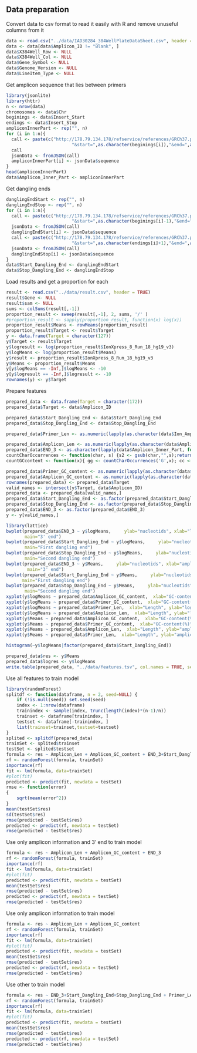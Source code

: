 
## Data preparation

Сonvert data to csv format to read it easily with R and remove unuseful columns from it

```r
data <- read.csv("../data/IAD30284_384WellPlateDataSheet.csv", header = TRUE, skip = 14)
data <- data[data$Amplicon_ID != "Blank", ]
data$X384Well_Row <- NULL
data$X384Well_Col <- NULL
data$Gene_Symbol <- NULL
data$Genome_Version <- NULL
data$LineItem_Type <- NULL
```

Get amplicon sequence that lies between primers
```r
library(jsonlite)
library(httr)
n <- nrow(data)
chromosomes <- data$Chr
beginings <- data$Insert_Start
endings <- data$Insert_Stop
ampliconInnerPart <- rep("", n)
for (i in 1:n){
  call <- paste(c("http://178.79.134.178/refservice/references/GRCh37.p13/sequence?contig=", as.character(chromosomes[i]),
                         "&start=",as.character(beginings[i]),"&end=",as.character(endings[i])), collapse = "")
  call
  jsonData <- fromJSON(call)
  ampliconInnerPart[i] <- jsonData$sequence
}
head(ampliconInnerPart)
data$Amplicon_Inner_Part <- ampliconInnerPart
```

Get dangling ends
```r
danglingEndStart <- rep("", n)
danglingEndStop <- rep("", n)
for (i in 1:n){
  call <- paste(c("http://178.79.134.178/refservice/references/GRCh37.p13/sequence?contig=", as.character(chromosomes[i]),
                         "&start=",as.character(beginings[i]-1),"&end=",as.character(beginings[i]-1)), collapse = "")
  jsonData <- fromJSON(call)
  danglingEndStart[i] <- jsonData$sequence
  call <- paste(c("http://178.79.134.178/refservice/references/GRCh37.p13/sequence?contig=", as.character(chromosomes[i]),
                         "&start=",as.character(endings[i]+1),"&end=",as.character(endings[i]+1)), collapse = "")
  jsonData <- fromJSON(call)
  danglingEndStop[i] <- jsonData$sequence
}
data$Start_Dangling_End <- danglingEndStart
data$Stop_Dangling_End <- danglingEndStop
```

Load results and get a proportion for each
```r
result <- read.csv("../data/result.csv", header = TRUE)
result$Gene <- NULL
result$sam <- NULL
sums <- colSums(result[,-1])
proportion_result <- sweep(result[,-1], 2, sums, '/' )
#proportion_result <- sapply(proportion_result, function(x) log(x))
proportion_result$Means <- rowMeans(proportion_result)
proportion_result$Target <- result$Target
y <- data.frame(Target = character(127))
y$Target <- result$Target
y$logresult <- log(proportion_result$IonXpress_8_Run_18_hg19_v3)
y$logMeans <- log(proportion_result$Means)
y$result <- proportion_result$IonXpress_8_Run_18_hg19_v3
y$Means <- proportion_result$Means
y[y$logMeans == -Inf,]$logMeans <- -10
y[y$logresult == -Inf,]$logresult <- -10
rownames(y) <- y$Target
```
Prepare features
```r
prepared_data <- data.frame(Target = character(172))
prepared_data$Target <- data$Amplicon_ID

prepared_data$Start_Dangling_End <- data$Start_Dangling_End
prepared_data$Stop_Dangling_End <- data$Stop_Dangling_End

prepared_data$Primer_Len <- as.numeric(lapply(as.character(data$Ion_AmpliSeq_Fwd_Primer.), function(x) nchar(x)))

prepared_data$Amplicon_Len <- as.numeric(lapply(as.character(data$Amplicon_Inner_Part), function(x) nchar(x)))
prepared_data$END_3 <- as.character(lapply(data$Amplicon_Inner_Part, function(x) substr(x, nchar(x), nchar(x))))
countCharOccurrences <- function(char, s) {s2 <- gsub(char,"",s);return (nchar(s) - nchar(s2))}
countGCcontent <- function(x){ gg <- countCharOccurrences('G',x); cc <-countCharOccurrences('C',x); aa <- countCharOccurrences('A',x); tt <- countCharOccurrences('T',x); (cc+gg)*100/(aa+tt+cc+gg) }

```


```r
prepared_data$Primer_GC_content <- as.numeric(lapply(as.character(data$Ion_AmpliSeq_Fwd_Primer.), function(x)  countGCcontent(x)))
prepared_data$Amplicon_GC_content <- as.numeric(lapply(as.character(data$Amplicon_Inner_Part), function(x) countGCcontent(x)))
rownames(prepared_data) <- prepared_data$Target
valid_names <- intersect(y$Target, data$Amplicon_ID)
prepared_data <- prepared_data[valid_names,]
prepared_data$Start_Dangling_End <- as.factor(prepared_data$Start_Dangling_End)
prepared_data$Stop_Dangling_End <- as.factor(prepared_data$Stop_Dangling_End)
prepared_data$END_3 <- as.factor(prepared_data$END_3)
y <- y[valid_names,]
```

```r
library(lattice)
bwplot(prepared_data$END_3 ~ y$logMeans,     ylab="nucleotids", xlab="log of amplicon percental amount", 
       main="3' end")
bwplot(prepared_data$Start_Dangling_End ~ y$logMeans,     ylab="nucleotids", xlab="log of amplicon percental amount", 
       main="First dangling end")
bwplot(prepared_data$Stop_Dangling_End ~ y$logMeans,     ylab="nucleotids", xlab="log of amplicon percental amount", 
       main="Second dangling end")
bwplot(prepared_data$END_3 ~ y$Means,     ylab="nucleotids", xlab="amplicon percental amount", 
        main="3' end")
bwplot(prepared_data$Start_Dangling_End ~ y$Means,     ylab="nucleotids", xlab="amplicon percental amount", 
      main="First dangling end")
bwplot(prepared_data$Stop_Dangling_End ~ y$Means,     ylab="nucleotids", xlab="amplicon percental amount", 
       main="Second dangling end")
xyplot(y$logMeans ~ prepared_data$Amplicon_GC_content,  xlab="GC-content(%)", ylab="log of amplicon percental amount", main="Amplicon GC-content")
xyplot(y$logMeans ~ prepared_data$Primer_GC_content,  xlab="GC-content(%)", ylab="log of amplicon percental amount", main="Primer GC-content")
xyplot(y$logMeans ~ prepared_data$Primer_Len,  xlab="Length", ylab="log of amplicon percental amount", main="Primer length")
xyplot(y$logMeans ~ prepared_data$Amplicon_Len,  xlab="Length", ylab="log of amplicon percental amount", main="Amplicon length")
xyplot(y$Means ~ prepared_data$Amplicon_GC_content,  xlab="GC-content(%)", ylab="amplicon percental amount", main="Amplicon GC-content")
xyplot(y$Means ~ prepared_data$Primer_GC_content,  xlab="GC-content(%)", ylab="amplicon percental amount", main="Amplicon GC-content")
xyplot(y$Means ~ prepared_data$Amplicon_Len,  xlab="Length", ylab="amplicon percental amount", main="Amplicon length")
xyplot(y$Means ~ prepared_data$Primer_Len,  xlab="Length", ylab="amplicon percental amount", main="Primer length")

histogram(~y$logMeans|factor(prepared_data$Start_Dangling_End))
```

```r
prepared_data$res <- y$Means
prepared_data$logres <- y$logMeans
write.table(prepared_data, "../data/features.tsv", col.names = TRUE, sep = "\t", row.names = FALSE)
```

Use all features to train model
```r
library(randomForest)
splitdf <- function(dataframe, n = 2, seed=NULL) {
    if (!is.null(seed)) set.seed(seed)
    index <- 1:nrow(dataframe)
    trainindex <- sample(index, trunc(length(index)*(n-1)/n))
    trainset <- dataframe[trainindex, ]
    testset <- dataframe[-trainindex, ]
    list(trainset=trainset,testset=testset)
}
splited <- splitdf(prepared_data)
trainSet <- splited$trainset
testSet <- splited$testset
formula <- res ~ Amplicon_Len + Amplicon_GC_content + END_3+Start_Dangling_End+Stop_Dangling_End + Primer_Len +Primer_GC_content
rf <- randomForest(formula, trainSet)
importance(rf)
fit <- lm(formula, data=trainSet)
#plot(fit)
predicted <- predict(fit, newdata = testSet)
rmse <- function(error)
{
    sqrt(mean(error^2))
}
mean(testSet$res)
sd(testSet$res)
rmse(predicted - testSet$res)
predicted <- predict(rf, newdata = testSet)
rmse(predicted - testSet$res)
```


Use only amplicon information and 3' end to train model
```r
formula <- res ~ Amplicon_Len + Amplicon_GC_content + END_3
rf <- randomForest(formula, trainSet)
importance(rf)
fit <- lm(formula, data=trainSet)
#plot(fit)
predicted <- predict(fit, newdata = testSet)
mean(testSet$res)
rmse(predicted - testSet$res)
predicted <- predict(rf, newdata = testSet)
rmse(predicted - testSet$res)
```



Use only amplicon information to train model
```r
formula <- res ~ Amplicon_Len + Amplicon_GC_content
rf <- randomForest(formula, trainSet)
importance(rf)
fit <- lm(formula, data=trainSet)
#plot(fit)
predicted <- predict(fit, newdata = testSet)
mean(testSet$res)
rmse(predicted - testSet$res)
predicted <- predict(rf, newdata = testSet)
rmse(predicted - testSet$res)
```


Use other to train model
```r
formula <- res ~ END_3+Start_Dangling_End+Stop_Dangling_End + Primer_Len +Primer_GC_content
rf <- randomForest(formula, trainSet)
importance(rf)
fit <- lm(formula, data=trainSet)
#plot(fit)
predicted <- predict(fit, newdata = testSet)
mean(testSet$res)
rmse(predicted - testSet$res)
predicted <- predict(rf, newdata = testSet)
rmse(predicted - testSet$res)
```
